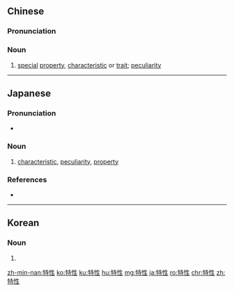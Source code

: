 ==Chinese==
{{zh-forms}}

===Pronunciation===
{{zh-pron
|m=tèxìng
|c=dak6 sing3
|mn=qz:tia̍k-sèng/tw,xm,zz:te̍k-sèng
|cat=n
}}

===Noun===
{{zh-noun}}

# [[special]] [[property]], [[characteristic]] or [[trait]]; [[peculiarity]]

{{zh-cat|Advanced}}

----

==Japanese==
{{ja-kanjitab|とく|せい|yomi=on}}

===Pronunciation===
* {{ja-pron|とくせい|y=o|acc=0|dev=2|acc_ref=NHK}}

===Noun===
{{ja-noun|とくせい}}

# [[characteristic]], [[peculiarity]], [[property]]

===References===
<references/>
* {{R:Shogakukan}}

----

==Korean==
{{ko-hanjatab}}

===Noun===
{{ko-noun|hj|hangeul=특성}}

# {{hanja form of|특성|characteristic}}

[[zh-min-nan:特性]]
[[ko:特性]]
[[ku:特性]]
[[hu:特性]]
[[mg:特性]]
[[ja:特性]]
[[ro:特性]]
[[chr:特性]]
[[zh:特性]]